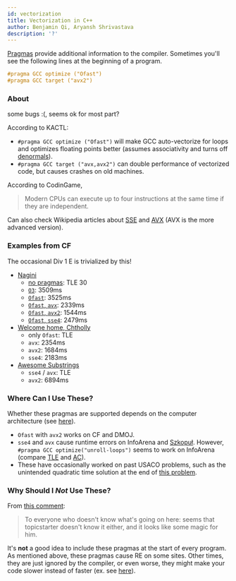 ```yaml
---
id: vectorization
title: Vectorization in C++
author: Benjamin Qi, Aryansh Shrivastava
description: '?'
---
```


[Pragmas](https://gcc.gnu.org/onlinedocs/cpp/Pragmas.html) provide additional
information to the compiler. Sometimes you'll see the following lines at the
beginning of a program.

```cpp
#pragma GCC optimize ("Ofast")
#pragma GCC target ("avx2")
```

### About

<Resources>
	<Resource
		source="CF"
		title="GCC Optimization Pragmas"
		url="https://codeforces.com/blog/entry/96344"
	/>
	<Resource
		source="GCC"
		title="3.11 - Optimization Options"
		url="https://gcc.gnu.org/onlinedocs/gcc/Optimize-Options.html"
	/>
	<Resource
		source="KACTL"
		title="10.5.2 - Pragmas"
		url="https://github.com/kth-competitive-programming/kactl/blob/master/kactl.pdf"
	/>
	<Resource
		source="CF"
		title="What do SSE/AVX do?"
		url="https://codeforces.com/blog/entry/54682?#comment-387553"
	/>
	<Resource
		source="CF"
		title="Speeding Up for Naive Algorithm"
		url="https://codeforces.com/blog/entry/66279"
	/>
	<Resource
		source="CodinGame"
		title="SSE & AVX Vectorization"
		url="https://www.codingame.com/playgrounds/283/sse-avx-vectorization/autovectorization"
	>
		some bugs :(, seems ok for most part?
	</Resource>
</Resources>

According to KACTL:

- `#pragma GCC optimize ("Ofast")` will make GCC auto-vectorize for loops and
  optimizes floating points better (assumes associativity and turns off
  [denormals](https://en.wikipedia.org/wiki/Denormal_number)).
- `#pragma GCC target ("avx,avx2")` can double performance of vectorized code,
  but causes crashes on old machines.

 <!-- - Also consider the older `#pragma GCC target ("sse4")`. -->

According to CodinGame,

> Modern CPUs can execute up to four instructions at the same time if they are
> independent.

Can also check Wikipedia articles about
[SSE](https://en.wikipedia.org/wiki/Streaming_SIMD_Extensions) and
[AVX](https://en.wikipedia.org/wiki/Advanced_Vector_Extensions) (AVX is the more
advanced version).

<!-- <IncompleteSection>

better source to learn about these?

</IncompleteSection> -->

### Examples from CF

The occasional Div 1 E is trivialized by this!

<!-- - [`unroll-loops`](https://codeforces.com/contest/855/submission/89815160): TLE 49 -->
<!-- - [`Ofast`, `unroll-loops`](https://codeforces.com/contest/855/submission/89815262): 3509ms -->

- [Nagini](https://codeforces.com/contest/855/submission/47823825)
  - [no pragmas](https://codeforces.com/contest/855/submission/89815214): TLE 30
  - [`O3`](https://codeforces.com/contest/855/submission/89815479): 3509ms
  - [`Ofast`](https://codeforces.com/contest/855/submission/89815327): 3525ms
  - [`Ofast`, `avx`](https://codeforces.com/contest/855/submission/72962496):
    2339ms
  - [`Ofast`, `avx2`](https://codeforces.com/contest/855/submission/72962508):
    1544ms
  - [`Ofast`, `sse4`](https://codeforces.com/contest/855/submission/72962469):
    2479ms
- [Welcome home, Chtholly](https://codeforces.com/contest/896/submission/47824007)
  - only `Ofast`: TLE
  - `avx`: 2354ms
  - `avx2`: 1684ms
  - `sse4`: 2183ms
- [Awesome Substrings](https://codeforces.com/contest/1270/submission/68018017)
  - `sse4` / `avx`: TLE
  - `avx2`: 6894ms

### Where Can I Use These?

Whether these pragmas are supported depends on the computer architecture (see
[here](https://gcc.gnu.org/onlinedocs/gcc/x86-Options.html#x86-Options)).

- `Ofast` with `avx2` works on CF and DMOJ.
- `sse4` and `avx` cause runtime errors on InfoArena and
  [Szkopuł](https://szkopul.edu.pl/). However,
  `#pragma GCC optimize("unroll-loops")` seems to work on InfoArena (compare
  [TLE](https://www.infoarena.ro/job_detail/2641920) and
  [AC](https://www.infoarena.ro/job_detail/2641921)).
- These have occasionally worked on past USACO problems, such as the unintended quadratic time solution at the end of [this problem](http://www.usaco.org/current/data/sol_prob3_silver_open22.html).

### Why Should I _Not_ Use These?

From [this comment](https://codeforces.com/blog/entry/66279?#comment-502965):

> To everyone who doesn't know what's going on here: seems that topicstarter
> doesn't know it either, and it looks like some magic for him.

It's **not** a good idea to include these pragmas at the start of every program.
As mentioned above, these pragmas cause RE on some sites. Other times, they are
just ignored by the compiler, or even worse, they might make your code slower
instead of faster (ex. see
[here](https://stackoverflow.com/questions/28875325/gcc-optimization-flag-o3-makes-code-slower-than-o2)).

<!-- Anyways, keep in mind that these rarely make a difference in competitive programming. -->

<!-- <IncompleteSection /> -->
